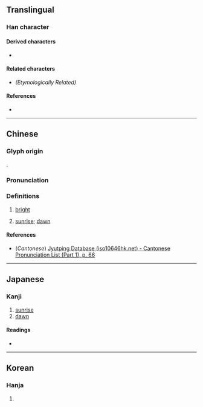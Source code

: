 {{also|車}}
{{character info}}
==Translingual==

===Han character===
{{Han char|rn=9|rad=人|as=08|sn=10|four=|canj=JJO|ids=⿰龺人}}

====Derived characters====
* {{l|mul|[[𬫶]]}}

====Related characters====
* {{l|mul|[[朝]], [[翰]], [[雗]], [[乾]], [[幹]], [[斡]], [[䮧]], [[㲦]], [[榦]], [[鶾]]}} ''(Etymologically Related)''

====References====
* {{Han ref|kx=0108.080|dkj=00779|dj=0230.040|hdz=10169.040|uh=501D|ud=20509}}

----

==Chinese==
{{zh-forms}}

===Glyph origin===
{{Han etym}}
{{Han compound|旦|㫃|c1=s|c2=p|t1=sunrise|ls=psc}}.

===Pronunciation===
{{zh-pron
|m=gàn
|c=gon3
|mc=y
|oc=y
|ma=
|cat=n
}}

===Definitions===
{{zh-hanzi}}

# {{lb|zh|obsolete|of the rising sun}} [[bright]]
# {{lb|zh|obsolete}} [[sunrise]]; [[dawn]]

====References====
* (''Cantonese'') [http://www.iso10646hk.net/jp/document/download.jsp Jyutping Database (iso10646hk.net) - Cantonese Pronunciation List (Part 1), p. 66]

----

==Japanese==

===Kanji===
{{ja-kanji|grade=|rs=人08}}

# [[sunrise]]
# [[dawn]]

====Readings====
* {{ja-readings|on=かん}}

----

==Korean==

===Hanja===
{{ko-hanja|간}}

# {{rfdef|ko|sort=人08}}